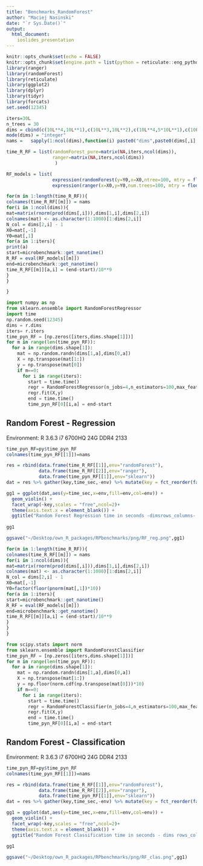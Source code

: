 ```yaml
---
title: "Benchmarks_RandomForest"
author: "Maciej Nasinski"
date: "`r Sys.Date()`"
output: 
  html_document: 
    ioslides_presentation
---
```


```r
knitr::opts_chunk$set(echo = FALSE)
knitr::opts_chunk$set(engine.path = list(python = reticulate::eng_python))
library(ranger)
library(randomForest)
library(reticulate)
library(ggplot2)
library(dplyr)
library(tidyr)
library(forcats)
set.seed(12345)
```


```r
iters=30L
n_trees = 30
dims = cbind(c(10L**4,10L**1),c(10L**3,10L**2),c(10L**4,5*10L**1),c(10L**4,10L**2))
mode(dims) = "integer"
nams =   sapply(1:ncol(dims),function(i) paste0("dims",paste0(dims[,i],collapse="_")))
```

```r
time_R_RF = list(randomForest_pure=matrix(NA,iters,ncol(dims)),
                 ranger=matrix(NA,iters,ncol(dims))
                  )

RF_models = list(
                 expression(randomForest(y=Y0,x=X0,ntree=100, mtry = floor(sqrt(N_col)))),
                 expression(ranger(x=X0,y=Y0,num.trees=100, mtry = floor(sqrt(N_col)))))

for(m in 1:length(time_R_RF)){
colnames(time_R_RF[[m]]) = nams
for(i in 1:ncol(dims)){
mat=matrix(rnorm(prod(dims[,i])),dims[1,i],dims[2,i])
colnames(mat) <- as.character(1:1000)[1:dims[2,i]]
N_col = dims[2,i] - 1
X0=mat[,-1]
Y0=mat[,1]
for(a in 1:iters){
print(a)
start=microbenchmark::get_nanotime()
R_RF = eval(RF_models[[m]])
end=microbenchmark::get_nanotime()
time_R_RF[[m]][a,i] = (end-start)/10**9
}
}

}
```

```python
import numpy as np
from sklearn.ensemble import RandomForestRegressor
import time
np.random.seed(12345)
dims = r.dims
iters= r.iters
time_pyn_RF = [np.zeros([iters,dims.shape[1]])]
for m in range(len(time_pyn_RF)):
  for a in range(dims.shape[1]):
    mat = np.random.randn(dims[1,a],dims[0,a])
    X = np.transpose(mat[1:])
    y = np.transpose(mat[0])
    if m==0:
      for i in range(iters):
        start = time.time()
        regr = RandomForestRegressor(n_jobs=4,n_estimators=100,max_features='sqrt')
        regr.fit(X,y)
        end = time.time()
        time_pyn_RF[0][i,a] = end-start
```


## Random Forest - Regression

Environment: R 3.6.3 i7 6700HQ 24G DDR4 2133

```r
time_pyn_RF=py$time_pyn_RF
colnames(time_pyn_RF[[1]])=nams

res = rbind(data.frame(time_R_RF[[1]],env="randomForest"),
            data.frame(time_R_RF[[2]],env="ranger"),
            data.frame(time_pyn_RF[[1]],env="sklearn")) 
dat = res %>% gather(key,time_sec,-env) %>% mutate(key = fct_reorder(factor(key),time_sec))

gg1 = ggplot(dat,aes(y=time_sec,x=env,fill=env,col=env)) + 
  geom_violin() + 
  facet_wrap(~key,scales = "free",ncol=2)+
  theme(axis.text.x = element_blank()) +
  ggtitle("Random Forest Regression time in seconds -dimsrows_columns- 100 samples\nmtry=sqrt(Ncol) and ntree=100")
  
gg1
```

```r
ggsave("~/Desktop/own_R_packages/RPbenchmarks/png/RF_reg.png",gg1)
```


```r
for(m in 1:length(time_R_RF)){
colnames(time_R_RF[[m]]) = nams
for(i in 1:ncol(dims)){
mat=matrix(rnorm(prod(dims[,i])),dims[1,i],dims[2,i])
colnames(mat) <- as.character(1:1000)[1:dims[2,i]]
N_col = dims[2,i] - 1
X0=mat[,-1]
Y0=factor(floor(pnorm(mat[,1])*10))
for(a in 1:iters){
start=microbenchmark::get_nanotime()
R_RF = eval(RF_models[[m]])
end=microbenchmark::get_nanotime()
time_R_RF[[m]][a,i] = (end-start)/10**9
}
}
}
```

```python
from scipy.stats import norm
from sklearn.ensemble import RandomForestClassifier
time_pyn_RF = [np.zeros([iters,dims.shape[1]])]
for m in range(len(time_pyn_RF)):
  for a in range(dims.shape[1]):
    mat = np.random.randn(dims[1,a],dims[0,a])
    X = np.transpose(mat[1:])
    y = np.floor(norm.cdf(np.transpose(mat[0]))*10)
    if m==0:
      for i in range(iters):
        start = time.time()
        regr = RandomForestClassifier(n_jobs=4,n_estimators=100,max_features='sqrt')
        regr.fit(X,y)
        end = time.time()
        time_pyn_RF[0][i,a] = end-start
```


## Random Forest - Classification

Environment: R 3.6.3 i7 6700HQ 24G DDR4 2133

```r
time_pyn_RF=py$time_pyn_RF
colnames(time_pyn_RF[[1]])=nams

res = rbind(data.frame(time_R_RF[[1]],env="randomForest"),
            data.frame(time_R_RF[[2]],env="ranger"),
            data.frame(time_pyn_RF[[1]],env="sklearn")) 
dat = res %>% gather(key,time_sec,-env) %>% mutate(key = fct_reorder(factor(key),time_sec))

gg1 = ggplot(dat,aes(y=time_sec,x=env,fill=env,col=env)) + 
  geom_violin() + 
  facet_wrap(~key,scales = "free",ncol=2)+
  theme(axis.text.x = element_blank()) +
  ggtitle("Random Forest Classification time in seconds - dims rows_columns - 100 samples\nmtry=sqrt(N) and ntree=100")
  
gg1
```

```r
ggsave("~/Desktop/own_R_packages/RPbenchmarks/png/RF_clas.png",gg1)
```

